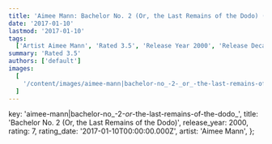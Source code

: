 ```yaml
---
title: 'Aimee Mann: Bachelor No. 2 (Or, the Last Remains of the Dodo) (2000)'
date: '2017-01-10'
lastmod: '2017-01-10'
tags:
  ['Artist Aimee Mann', 'Rated 3.5', 'Release Year 2000', 'Release Decade 2000']
summary: 'Rated 3.5'
authors: ['default']
images:
  [
    '/content/images/aimee-mann|bachelor-no_-2-_or_-the-last-remains-of-the-dodo_.jpg',
  ]
---
```


  key: 'aimee-mann|bachelor-no_-2-_or_-the-last-remains-of-the-dodo_',
  title: 'Bachelor No. 2 (Or, the Last Remains of the Dodo)',
  release_year: 2000,
  rating: 7,
  rating_date: '2017-01-10T00:00:00.000Z',
  artist: 'Aimee Mann',
};

<MusicRating data={data} />

